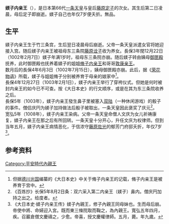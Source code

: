 {{東亞女性歷史人物
|名稱 =媄子内亲王
|身份 =日本平安时代[[内亲王|内亲王]]
|國家 =日本
|屆數 =
|最高職務 =
|前任 =
|繼任 = 
|畫像=
|說明=
|姓=
|名=媄子
|姓名=
|字=
|官職 =
|封爵 =
|封號 =
|位號=
|位階=
|御稱號 =<!--日本皇族之稱號-->
|宮號1 =<!--日本皇族之宮號-->
|宮號2 =<!--朝鮮王族之宮號-->
|封地 =
|湯沐邑 =
|神號 =
|尊號 =
|族裔 = 
|信仰 = <!--指的是宗教信仰-->
|旗籍 =<!--清朝旗人專用-->
|氏族 =日本皇室
|府邸 =
|世系 = 
|初名 =
|乳名 =<!--日本、朝鮮、琉球以外人物用-->
|幼名 =<!--日本人用-->
|兒名 =<!--朝鮮人用-->
|童名 =<!--琉球人用-->
|小字=
|號=
|法號=
|院號=
|其他名號=
|出生日期=[[長保|長保]]二年十二月十五（1001年1月12日）
|出生地點=竹三条宫
|婚年=
|逝世日期=[[宽弘|宽弘]]五年五月二十五（1008年6月30日）
|逝世地點=信浓守藤原佐光府邸
|諡號=
|墓葬=
|祠廟=
|父親=[[一条天皇|一条天皇]]
|嫡母=
|母親=[[藤原定子|藤原定子]]
|夫
|婚姻名份= 
|夫之父=
|夫之母=
|夫之嫡母=
|夫之元配=
|夫之正室=
|夫之繼室=
|夫之平妻=
|夫之側室=
|兄弟=
|姊妹=
|嫡兄弟=
|嫡姊妹=
|庶兄弟=
|庶姊妹=
|同胞兄弟=[[敦康親王|敦康親王]]
|同胞姊妹=[[脩子內親王|脩子內親王]]
|異母兄弟=[[後一條天皇|敦成親王]]<br>[[後朱雀天皇|敦良親王]]
|異母姊妹=
|異父兄弟=
|異父姊妹=
|繼兄弟=
|繼姊妹=
|子=
|女=
|養子=
|養女=
|繼子=
|繼女=
|其他親屬 =
|經歷 = 
|著作 =
|注釋=
}}
'''媄子内亲王'''（{{bd|1001年|1月12日|1008年|6月30日}}），是日本第66代[[一条天皇|一条天皇]]与皇后[[藤原定子|藤原定子]]的次女。其生后第二日凌晨，母后定子即崩逝。媄子自己也年仅7岁便夭折。無品。

==生平==
媄子内亲王生于竹三条宫，生后翌日凌晨母后崩逝。父帝一条天皇派遣女官将她迎接入宫。随后媄子内亲王被祖母东三条院[[藤原诠子|藤原诠子]]收为养女。長保3年閏12月22日（1002年2月7日）媄子年满1岁时，祖母东三条院亦崩。随后媄子转由姨母[[御匣殿_(藤原道隆四女)|御匣殿]]抚养，此时御匣殿也抚养着媄子的姐姐[[脩子内亲王|脩子内亲王]]和哥哥[[敦康亲王|敦康亲王]]。<br />

数月后的長保4年6月3日（1002年7月15日），姨母御匣殿亦崩。此后，据《[[荣花物语|荣花物语]]》所载，媄子与姐姐脩子分别被养育于母亲的娘家中<ref>但据[[德川光国|德川光国]]编纂的《大日本史》中关于脩子内亲王的记载，脩子内亲王是被养育于宫中。</ref>。<br />

長保4年12月27日（1003年2月1日），媄子内亲王举行了穿袴仪式。但她是何时被封内亲王的如今已不可查。按《大日本史》的行文顺序，或是在其为东三条院收养之后。<br />

長保5年（1003年），媄子内亲王發生鼻子里被塞入[[双陆|双陆]]（一种休闲游戏）的骰子的事件。僧侣庆円为媄子加持做法后骰子被取出，一条天皇因此褒奖了庆元<ref>《百炼抄》长保5年8月2日条：双六采入第二内亲王（媄子）鼻内。僧庆円加持之出之。给度者。</ref>。<br />

宽弘5年（1008年），媄子内亲王染病。父帝一条天皇命僧人文庆为女儿祈祷康复，媄子内亲王在那之后有所回转。一条天皇十分开心，升任文庆为权律师。但到当年五月，媄子内亲王病情恶化，于信浓守[[藤原佐光|藤原佐光]]的郁芳门府邸夭折，年仅7岁<ref>《大日本史·媄子内亲王传》媄子內親王，修子內親王同母妹也。生而母后崩。帝使中將、命婦迎入宮。既而東三條院取而鞠之，為內親王。寬弘五年四月，疾。召巖倉僧文慶禱之，少愈。帝喜，授文慶權律師。五月，薨。年九歲。</ref>。

==参考资料==
<references />

[[Category:平安時代內親王|Category:平安時代內親王]]